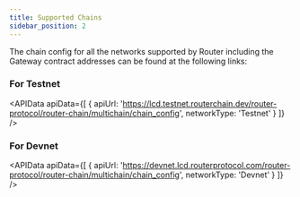 ```yaml
---
title: Supported Chains
sidebar_position: 2
---
```



The chain config for all the networks supported by Router including the Gateway contract addresses can be found at the following links:

### For Testnet
<APIData
  apiData={[
    { apiUrl: 'https://lcd.testnet.routerchain.dev/router-protocol/router-chain/multichain/chain_config', networkType: 'Testnet' }
  ]}
/>

<div style={{ marginBottom: '50px' }}></div>


### For Devnet
<APIData
  apiData={[
    { apiUrl: 'https://devnet.lcd.routerprotocol.com/router-protocol/router-chain/multichain/chain_config', networkType: 'Devnet' }
  ]}
/>

<div style={{ marginBottom: '50px' }}></div>
